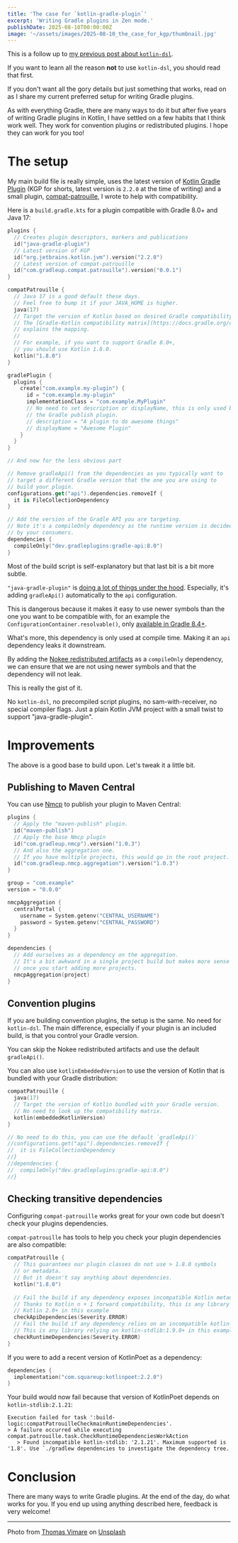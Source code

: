 ```yaml
---
title: 'The case for `kotlin-gradle-plugin`'
excerpt: 'Writing Gradle plugins in Zen mode.'
publishDate: 2025-08-10T00:00:00Z
image: '~/assets/images/2025-08-10_the_case_for_kgp/thumbnail.jpg'
---
```


This is a follow up to [my previous post about `kotlin-dsl`](../2025-07-10_the_case_against_kotlin_dsl).

If you want to learn all the reason **not** to use `kotlin-dsl`, you should read that first. 

If you don't want all the gory details but just something that works, read on as I share my current preferred setup for writing Gradle plugins. 

As with everything Gradle, there are many ways to do it but after five years of writing Gradle plugins in Kotlin, I have settled on a few habits that I think work well. They work for convention plugins or redistributed plugins. I hope they can work for you too! 

# The setup

My main build file is really simple, uses the latest version of [Kotlin Gradle Plugin](https://kotlinlang.org/docs/gradle-configure-project.html) (KGP for shorts, latest version is `2.2.0` at the time of writing) and a small plugin, [compat-patrouille](https://github.com/GradleUp/compat-patrouille/), I wrote to help with compatibility.

Here is a `build.gradle.kts` for a plugin compatible with Gradle 8.0+ and Java 17:

```kotlin
plugins {
  // Creates plugin descriptors, markers and publications 
  id("java-gradle-plugin")
  // Latest version of KGP
  id("org.jetbrains.kotlin.jvm").version("2.2.0")
  // Latest version of compat-patrouille
  id("com.gradleup.compat.patrouille").version("0.0.1")
}

compatPatrouille {
  // Java 17 is a good default these days.
  // Feel free to bump it if your JAVA_HOME is higher.
  java(17)
  // Target the version of Kotlin based on desired Gradle compatibility.
  // The [Gradle-Kotlin compatibility matrix](https://docs.gradle.org/current/userguide/compatibility.html#kotlin) 
  // explains the mapping. 
  // 
  // For example, if you want to support Gradle 8.0+, 
  // you should use Kotlin 1.8.0.
  kotlin("1.8.0")
}

gradlePlugin {
  plugins {
    create("com.example.my-plugin") {
      id = "com.example.my-plugin"
      implementationClass = "com.example.MyPlugin"
      // No need to set description or displayName, this is only used by 
      // the Gradle publish plugin. 
      // description = "A plugin to do awesome things"
      // displayName = "Awesome Plugin"
    }
  }
}

// And now for the less obvious part

// Remove gradleApi() from the dependencies as you typically want to 
// target a different Gradle version that the one you are using to 
// build your plugin.
configurations.get("api").dependencies.removeIf {
  it is FileCollectionDependency
}

// Add the version of the Gradle API you are targeting.
// Note it's a compileOnly dependency as the runtime version is decided 
// by your consumers.
dependencies {
  compileOnly("dev.gradleplugins:gradle-api:8.0")
}
```

Most of the build script is self-explanatory but that last bit is a bit more subtle. 

`"java-gradle-plugin"` is [doing a lot of things under the hood](https://docs.gradle.org/current/userguide/java_gradle_plugin.html). Especially, it's adding `gradleApi()` automatically to the `api` configuration. 

This is dangerous because it makes it easy to use newer symbols than the one you want to be compatible with, for an example the `ConfigurationContainer.resolvable()`, only [available in Gradle 8.4+](https://docs.gradle.org/current/javadoc/org/gradle/api/artifacts/ConfigurationContainer.html#resolvable(java.lang.String)_).

What's more, this dependency is only used at compile time. Making it an `api` dependency leaks it downstream.

By adding the [Nokee redistributed artifacts](https://docs.nokee.dev/manual/gradle-plugin-development.html#sec:gradle-dev-redistributed-gradle-api) as a `compileOnly` dependency, we can ensure that we are not using newer symbols and that the dependency will not leak.

This is really the gist of it. 

No `kotlin-dsl`, no precompiled script plugins, no sam-with-receiver, no special compiler flags. Just a plain Kotlin JVM project with a small twist to support "java-gradle-plugin".

# Improvements

The above is a good base to build upon. Let's tweak it a little bit.

## Publishing to Maven Central

You can use [Nmcp](https://github.com/GradleUp/nmcp/) to publish your plugin to Maven Central:

```kotlin
plugins {
  // Apply the "maven-publish" plugin.
  id("maven-publish")
  // Apply the base Nmcp plugin
  id("com.gradleup.nmcp").version("1.0.3")
  // And also the aggregation one.
  // If you have multiple projects, this would go in the root project.
  id("com.gradleup.nmcp.aggregation").version("1.0.3")
}

group = "com.example"
version = "0.0.0"

nmcpAggregation {
  centralPortal {
    username = System.getenv("CENTRAL_USERNAME")
    password = System.getenv("CENTRAL_PASSWORD")
  }
}

dependencies {
  // Add ourselves as a dependency on the aggregation.
  // It's a bit awkward in a single project build but makes more sense 
  // once you start adding more projects.
  nmcpAggregation(project)
}
```

## Convention plugins

If you are building convention plugins, the setup is the same. No need for `kotlin-dsl`. The main difference, especially if your plugin is an included build, is that you control your Gradle version. 

You can skip the Nokee redistributed artifacts and use the default `gradleApi()`.

You can also use `kotlinEmbeddedVersion` to use the version of Kotlin that is bundled with your Gradle distribution:

```kotlin
compatPatrouille {
  java(17)
  // Target the version of Kotlin bundled with your Gradle version.
  // No need to look up the compatibility matrix.
  kotlin(embeddedKotlinVersion)
}

// No need to do this, you can use the default `gradleApi()`
//configurations.get("api").dependencies.removeIf {
//  it is FileCollectionDependency
//}
//dependencies {
//  compileOnly("dev.gradleplugins:gradle-api:8.0")
//}

```

## Checking transitive dependencies

Configuring `compat-patrouille` works great for your own code but doesn't check your plugins dependencies.

`compat-patrouille` has tools to help you check your plugin dependencies are also compatible:


```kotlin
compatPatrouille {
  // This guarantees our plugin classes do not use > 1.8.0 symbols 
  // or metadata.
  // But it doesn't say anything about dependencies.
  kotlin("1.8.0")
  
  // Fail the build if any dependency exposes incompatible Kotlin metadata.
  // Thanks to Kotlin n + 1 forward compatibility, this is any library compiled
  // Kotlin 2.0+ in this example
  checkApiDependencies(Severity.ERROR)
  // Fail the build if any dependency relies on an incompatible kotlin-stdlib version.
  // This is any library relying on kotlin-stdlib:1.9.0+ in this example. 
  checkRuntimeDependencies(Severity.ERROR)
}
```

If you were to add a recent version of KotlinPoet as a dependency:

```kotlin
dependencies {
  implementation("com.squareup:kotlinpoet:2.2.0")
}
```

Your build would now fail because that version of KotlinPoet depends on `kotlin-stdlib:2.1.21`:

```
Execution failed for task ':build-logic:compatPatrouilleCheckmainRuntimeDependencies'.
> A failure occurred while executing compat.patrouille.task.CheckRuntimeDependenciesWorkAction
   > Found incompatible kotlin-stdlib: '2.1.21'. Maximum supported is '1.8'. Use `./gradlew dependencies to investigate the dependency tree.
```

# Conclusion

There are many ways to write Gradle plugins. At the end of the day, do what works for you. If you end up using anything described here, feedback is very welcome! 

---

Photo from [Thomas Vimare](https://unsplash.com/@vimarethomas) on [Unsplash](https://unsplash.com/photos/body-of-water-under-blue-and-white-sky-at-daytime-IZ01rjX0XQA)
